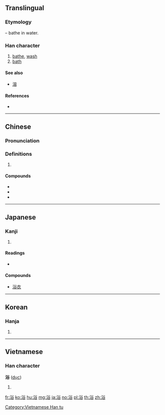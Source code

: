 {{also|溶}}
==Translingual==

===Etymology===
{{Han compound|水|alt1=氵|t1=water|谷|ls=psc|c1=s|c2=p}} – bathe in water.

===Han character===
{{Han char|rn=85|rad=水|as=07|sn=10|four=38168|canj=ECOR|ids=⿰氵谷}}

# [[bathe]], [[wash]]
# [[bath]]

====See also====
* [[溶]] <!-- visually similar: differs in just one component -->

====References====
* {{Han ref|kx=0625.090|dkj=17496|dj=1023.060|hdz=31629.030|uh=6D74|ud=28020|bh=AF44|bd=44868}}

----

==Chinese==
{{zh-forms}}

===Pronunciation===
{{zh-pron
|m=yù
|c=juk6
|h=pfs=
|md=
|mn=e̍k
|w=
|mc=y
|oc=y
|cat=
}}

===Definitions===
{{zh-hanzi}}

# {{rfdef|lang=zh}}

====Compounds====
* {{zh-l|沐浴露|tr=mùyùlù}}
* {{zh-l|浴液|tr=yùyè}}
* {{zh-l|淋浴|tr=línyù}}

----

==Japanese==

===Kanji===
{{ja-kanji|grade=4|rs=水07}}

# {{defn|lang=ja|sort=水07}}

====Readings====
* {{ja-readings|kanon=[[よく]] (''yoku'')|goon=on=[[よく]] (''yoku'')|kun=[[あびる]] ([[浴びる]], ''[[abiru]]''), [[あびせる]] ([[浴びせる]], ''[[abiseru]]'')|nanori=[[あみ]] (''ami''), [[えき]] (''eki''), [[さこ]] (''sako'')}}

====Compounds====
* [[浴衣]]

----

==Korean==

===Hanja===
{{ko-hanja|hangeul=욕|eumhun=|rv=yok|mr=yok|y=yok}}

# {{defn|lang=ko|sort=水07}}

----

==Vietnamese==

===Han character===
'''浴''' ([[dục]])

# {{defn|lang=vi}}

[[Category:Vietnamese Han tu]]

[[fr:浴]]
[[ko:浴]]
[[hu:浴]]
[[mg:浴]]
[[ja:浴]]
[[no:浴]]
[[pl:浴]]
[[th:浴]]
[[zh:浴]]